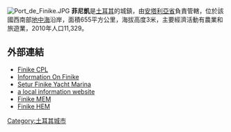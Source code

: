 [[File:Port_de_Finike.JPG|thumb]]
'''菲尼凱'''是[[土耳其|土耳其]]的城鎮，由[[安塔利亞省|安塔利亞省]]負責管轄，位於該國西南部[[地中海|地中海]]沿岸，面積655平方公里，海拔高度3米，主要經濟活動有農業和旅遊業，2010年人口11,329。

==外部連結==
*[https://web.archive.org/web/20100309204929/http://finikecumhuriyetcpl.k12.tr/ Finike CPL]
*[https://web.archive.org/web/20060424114249/http://www.antalyacity.info/finike.php Information On Finike]
*[https://web.archive.org/web/20110105062128/http://www.seturmarinas.com/finike_eng.aspx Setur Finike Yacht Marina]
*[https://web.archive.org/web/20071018145618/http://finike.web.tr/ a local information website]
*[https://web.archive.org/web/20080130142531/http://www.finike-meb.gov.tr/ Finike MEM]
*[https://web.archive.org/web/20080122080214/http://www.finike-hem.gov.tr/ Finike HEM]

{{Turkey-geo-stub}}
[[Category:土耳其城市|Category:土耳其城市]]